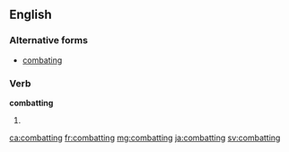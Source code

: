 ==English==

===Alternative forms===
* [[combating]]

===Verb===
'''combatting'''

# {{en-past of|combat}} {{alternative spelling of|combating}}

[[ca:combatting]]
[[fr:combatting]]
[[mg:combatting]]
[[ja:combatting]]
[[sv:combatting]]